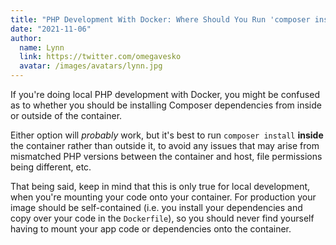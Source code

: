 ```yaml
---
title: "PHP Development With Docker: Where Should You Run 'composer install'?"
date: "2021-11-06"
author:
  name: Lynn
  link: https://twitter.com/omegavesko
  avatar: /images/avatars/lynn.jpg
---
```


If you're doing local PHP development with Docker, you might be confused as to whether you should be installing Composer dependencies from inside or outside of the container.

Either option will _probably_ work, but it's best to run `composer install` **inside** the container rather than outside it, to avoid any issues that may arise from mismatched PHP versions between the container and host, file permissions being different, etc.

That being said, keep in mind that this is only true for local development, when you're mounting your code onto your container. For production your image should be self-contained (i.e. you install your dependencies and copy over your code in the `Dockerfile`), so you should never find yourself having to mount your app code or dependencies onto the container.
